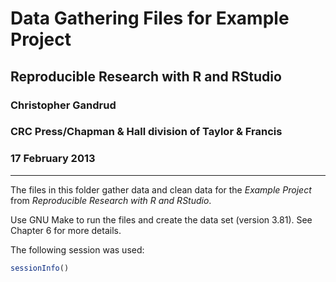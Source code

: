 # Data Gathering Files for Example Project

## Reproducible Research with R and RStudio

### Christopher Gandrud

### CRC Press/Chapman & Hall division of Taylor & Francis

### 17 February 2013

---

The files in this folder gather data and clean data for the *Example Project* from *Reproducible Research with R and RStudio*.

Use GNU Make to run the files and create the data set (version 3.81). See Chapter 6 for more details.

The following session was used:


```r
sessionInfo()
```

